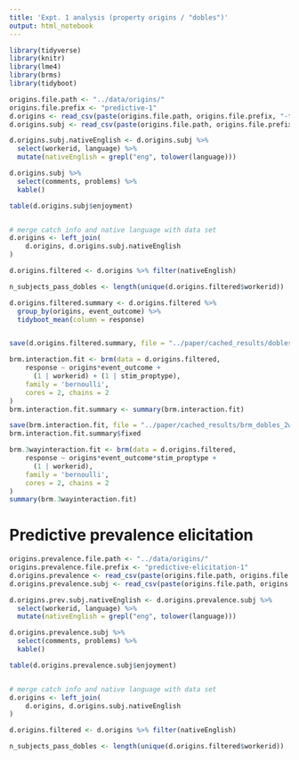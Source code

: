 ```yaml
---
title: 'Expt. 1 analysis (property origins / "dobles")'
output: html_notebook
---
```



```r
library(tidyverse)
library(knitr)
library(lme4)
library(brms)
library(tidyboot)
```

```r
origins.file.path <- "../data/origins/"
origins.file.prefix <- "predictive-1"
d.origins <- read_csv(paste(origins.file.path, origins.file.prefix, "-trials.csv", sep = ""))
d.origins.subj <- read_csv(paste(origins.file.path, origins.file.prefix, "-subject_information.csv", sep = ""))
```


```r
d.origins.subj.nativeEnglish <- d.origins.subj %>%
  select(workerid, language) %>%
  mutate(nativeEnglish = grepl("eng", tolower(language)))

d.origins.subj %>%
  select(comments, problems) %>%
  kable()

table(d.origins.subj$enjoyment)


# merge catch info and native language with data set
d.origins <- left_join(
    d.origins, d.origins.subj.nativeEnglish
)

d.origins.filtered <- d.origins %>% filter(nativeEnglish)

n_subjects_pass_dobles <- length(unique(d.origins.filtered$workerid))
```


```r
d.origins.filtered.summary <- d.origins.filtered %>%
  group_by(origins, event_outcome) %>%
  tidyboot_mean(column = response)


save(d.origins.filtered.summary, file = "../paper/cached_results/dobles_endorsement_cis.RData")

```



```r
brm.interaction.fit <- brm(data = d.origins.filtered,
    response ~ origins*event_outcome +
      (1 | workerid) + (1 | stim_proptype),
    family = 'bernoulli',
    cores = 2, chains = 2
)
brm.interaction.fit.summary <- summary(brm.interaction.fit)

save(brm.interaction.fit, file = "../paper/cached_results/brm_dobles_2way_randInt-subj-proptype.RData")
brm.interaction.fit.summary$fixed
```

```r
brm.3wayinteraction.fit <- brm(data = d.origins.filtered,
    response ~ origins*event_outcome*stim_proptype +
      (1 | workerid),
    family = 'bernoulli',
    cores = 2, chains = 2
)
summary(brm.3wayinteraction.fit)
```


# Predictive prevalence elicitation

```r
origins.prevalence.file.path <- "../data/origins/"
origins.prevalence.file.prefix <- "predictive-elicitation-1"
d.origins.prevalence <- read_csv(paste(origins.file.path, origins.file.prefix, "-trials.csv", sep = ""))
d.origins.prevalence.subj <- read_csv(paste(origins.file.path, origins.file.prefix, "-subject_information.csv", sep = ""))
```


```r
d.origins.prev.subj.nativeEnglish <- d.origins.prevalence.subj %>%
  select(workerid, language) %>%
  mutate(nativeEnglish = grepl("eng", tolower(language)))

d.origins.prevalence.subj %>%
  select(comments, problems) %>%
  kable()

table(d.origins.prevalence.subj$enjoyment)


# merge catch info and native language with data set
d.origins <- left_join(
    d.origins, d.origins.subj.nativeEnglish
)

d.origins.filtered <- d.origins %>% filter(nativeEnglish)

n_subjects_pass_dobles <- length(unique(d.origins.filtered$workerid))
```
